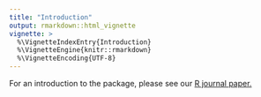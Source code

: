 ```yaml
---
title: "Introduction"
output: rmarkdown::html_vignette
vignette: >
  %\VignetteIndexEntry{Introduction}
  %\VignetteEngine{knitr::rmarkdown}
  %\VignetteEncoding{UTF-8}
---
```


<!--- <iframe src="vignette_1.pdf"/> -->

For an introduction to the package, please see our [R journal paper.](https://doi.org/10.32614/RJ-2020-026)
